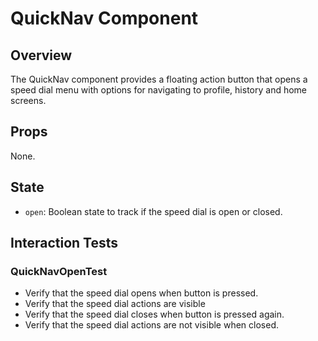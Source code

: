 
<Meta of={QuickNav.default} />

# QuickNav Component
## Overview
The QuickNav component provides a floating action button that opens a speed dial menu with options for navigating to profile, history and home screens.

## Props

None.

## State
- `open`: Boolean state to track if the speed dial is open or closed.

## Interaction Tests
### QuickNavOpenTest
- Verify that the speed dial opens when button is pressed.
- Verify that the speed dial actions are visible
- Verify that the speed dial closes when button is pressed again.
- Verify that the speed dial actions are not visible when closed.
    

